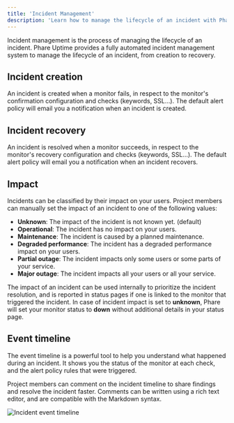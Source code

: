```yaml
---
title: 'Incident Management'
description: 'Learn how to manage the lifecycle of an incident with Phare Uptime incident management.'
---
```



Incident management is the process of managing the lifecycle of an incident. Phare Uptime provides a fully automated incident management system to manage the lifecycle of an incident, from creation to recovery.

## Incident creation

An incident is created when a monitor fails, in respect to the monitor's confirmation configuration and checks (keywords, SSL...). The default alert policy will email you a notification when an incident is created.

## Incident recovery

An incident is resolved when a monitor succeeds, in respect to the monitor's recovery configuration and checks (keywords, SSL...). The default alert policy will email you a notification when an incident recovers.

## Impact

Incidents can be classified by their impact on your users. Project members can manually set the impact of an incident to one of the following values:

- **Unknown**: The impact of the incident is not known yet. (default)
- **Operational**: The incident has no impact on your users.
- **Maintenance**: The incident is caused by a planned maintenance.
- **Degraded performance**: The incident has a degraded performance impact on your users.
- **Partial outage**: The incident impacts only some users or some parts of your service.
- **Major outage**: The incident impacts all your users or all your service.

The impact of an incident can be used internally to prioritize the incident resolution, and is reported in status pages if one is linked to the monitor that triggered the incident. In case of incident impact is set to **unknown**, Phare will set your monitor status to **down** without additional details in your status page.

## Event timeline

The event timeline is a powerful tool to help you understand what happened during an incident. It shows you the status of the monitor at each check, and the alert policy rules that were triggered.

Project members can comment on the incident timeline to share findings and resolve the incident faster. Comments can be written using a rich text editor, and are compatible with the Markdown syntax.

<Frame type="glass">
  <img class="border rounded-lg" src="/images/uptime/incident-management/incident-timeline.webp" alt="Incident event timeline" />
</Frame>
